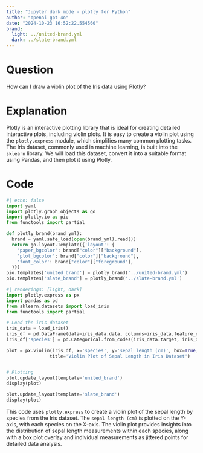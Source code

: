 ```yaml
---
title: "Jupyter dark mode - plotly for Python"
author: "openai gpt-4o"
date: "2024-10-23 16:52:22.554560"
brand:
  light: ../united-brand.yml
  dark: ../slate-brand.yml
---
```


# Question

How can I draw a violin plot of the Iris data using Plotly?

# Explanation

Plotly is an interactive plotting library that is ideal for creating detailed interactive plots, including violin plots. It is easy to create a violin plot using the `plotly.express` module, which simplifies many common plotting tasks. The Iris dataset, commonly used in machine learning, is built into the `sklearn` library. We will load this dataset, convert it into a suitable format using Pandas, and then plot it using Plotly.

# Code

```python
#| echo: false
import yaml
import plotly.graph_objects as go
import plotly.io as pio
from functools import partial

def plotly_brand(brand_yml):
  brand = yaml.safe_load(open(brand_yml).read())
  return go.layout.Template({'layout': {
    'paper_bgcolor': brand["color"]["background"],
    'plot_bgcolor': brand["color"]["background"],
    'font_color': brand["color"]["foreground"],
  }})
pio.templates['united_brand'] = plotly_brand('../united-brand.yml')
pio.templates['slate_brand'] = plotly_brand('../slate-brand.yml')
```

```python
#| renderings: [light, dark]
import plotly.express as px
import pandas as pd
from sklearn.datasets import load_iris
from functools import partial

# Load the iris dataset
iris_data = load_iris()
iris_df = pd.DataFrame(data=iris_data.data, columns=iris_data.feature_names)
iris_df['species'] = pd.Categorical.from_codes(iris_data.target, iris_data.target_names)

plot = px.violin(iris_df, x='species', y='sepal length (cm)', box=True, points="all",
                title='Violin Plot of Sepal Length in Iris Dataset')


# Plotting
plot.update_layout(template='united_brand')
display(plot)

plot.update_layout(template='slate_brand')
display(plot)

```

This code uses `plotly.express` to create a violin plot of the sepal length by species from the Iris dataset. The `sepal length (cm)` is plotted on the Y-axis, with each species on the X-axis. The violin plot provides insights into the distribution of sepal length measurements within each species, along with a box plot overlay and individual measurements as jittered points for detailed data analysis.